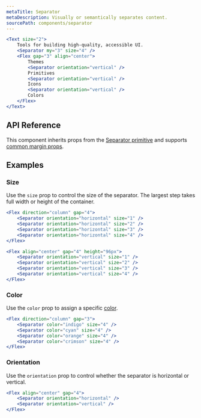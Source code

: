 ```yaml
---
metaTitle: Separator
metaDescription: Visually or semantically separates content.
sourcePath: components/separator
---
```


```jsx live=true
<Text size="2">
	Tools for building high-quality, accessible UI.
	<Separator my="3" size="4" />
	<Flex gap="3" align="center">
		Themes
		<Separator orientation="vertical" />
		Primitives
		<Separator orientation="vertical" />
		Icons
		<Separator orientation="vertical" />
		Colors
	</Flex>
</Text>
```

## API Reference

This component inherits props from the [Separator primitive](/peoples/docs/components/separator) and supports [common margin props](/research/docs/overview/layout#margin-props).

<ThemesPropsTable defs="separatorPropDefs" />

## Examples

### Size

Use the `size` prop to control the size of the separator. The largest step takes full width or height of the container.

```jsx live="true"
<Flex direction="column" gap="4">
	<Separator orientation="horizontal" size="1" />
	<Separator orientation="horizontal" size="2" />
	<Separator orientation="horizontal" size="3" />
	<Separator orientation="horizontal" size="4" />
</Flex>
```

```jsx live="true"
<Flex align="center" gap="4" height="96px">
	<Separator orientation="vertical" size="1" />
	<Separator orientation="vertical" size="2" />
	<Separator orientation="vertical" size="3" />
	<Separator orientation="vertical" size="4" />
</Flex>
```

### Color

Use the `color` prop to assign a specific [color](/research/docs/theme/color).

```jsx live=true
<Flex direction="column" gap="3">
	<Separator color="indigo" size="4" />
	<Separator color="cyan" size="4" />
	<Separator color="orange" size="4" />
	<Separator color="crimson" size="4" />
</Flex>
```

### Orientation

Use the `orientation` prop to control whether the separator is horizontal or vertical.

```jsx live="true"
<Flex align="center" gap="4">
	<Separator orientation="horizontal" />
	<Separator orientation="vertical" />
</Flex>
```
